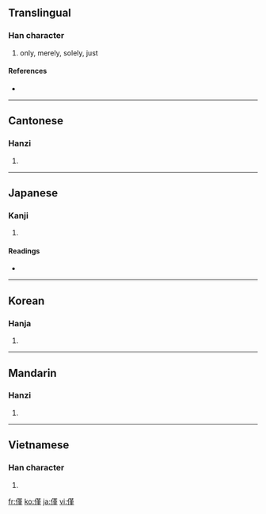 {{also|仅}}
==Translingual==

===Han character===
{{Han char|rn=9|rad=人|as=11|sn=13|four=2421<sub>4</sub>|canj=人廿中一 (OTLM)}}

# only, merely, solely, just

====References====
* {{Han ref|kx=0115.200|dkj=01048|dj=0246.080|hdz=10208.020|uh=50C5|ud=20677|bh=B6C8|bd=46792}}

----

==Cantonese==

===Hanzi===
{{yue-hanzi|jyut=|y=gan2}}

# {{defn|Cantonese|sort=人11}}

----

==Japanese==

===Kanji===
{{ja-kanji|grade=|rs=人11}}

# {{defn|Japanese}}

====Readings====
* {{ja-readings|on=[[きん]] (kin)|kun=[[わずかに]] (wazukani), [[わずか]] (wazuka)}}

----

==Korean==

===Hanja===
{{ko-hanja|hangeul=근|rv=geun|mr=kŭn}}

# {{defn|Korean|sort=人11}}

----

==Mandarin==

===Hanzi===
{{cmn-hanzi|sim=仅|pin=[[jǐn]] ([[jin3]])|wg=chin<sup>3</sup>}}

# {{defn|Mandarin|sort=人11}}

----

==Vietnamese==

===Han character===
{{vi-hantu|[[cận]], [[cẩn]]|rs=人11}}

# {{defn|Vietnamese|sort=人11}}

[[fr:僅]]
[[ko:僅]]
[[ja:僅]]
[[vi:僅]]